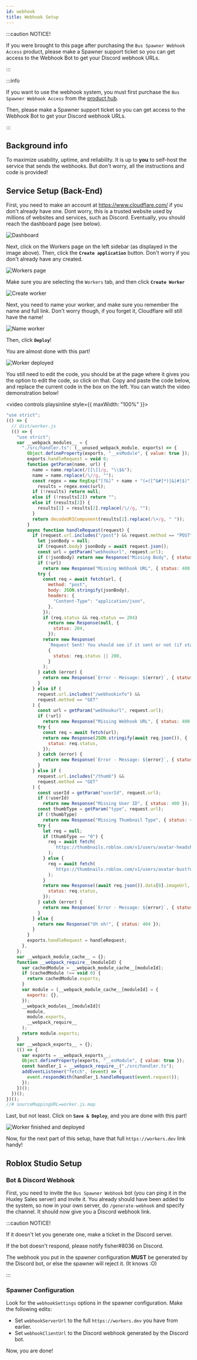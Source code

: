 ```yaml
---
id: webhook
title: Webhook Setup
---
```


:::caution NOTICE!

If you were brought to this page after purchasing the `Bus Spawner Webhook Access` product, please make a Spawner support ticket so you can get access to the Webhook Bot to get your Discord webhook URLs.

:::

:::info

If you want to use the webhook system, you must first purchase the `Bus Spawner Webhook Access` from the [product hub](https://www.roblox.com/games/refer?PlaceId=11746877837&PageType=GroupDetail&LocalTimestamp={localTimestamp}).

Then, please make a Spawner support ticket so you can get access to the Webhook Bot to get your Discord webhook URLs.

:::

## Background info

To maximize usability, uptime, and reliability. It is up to **you** to self-host the service that sends the webhooks. But don't worry, all the instructions and code is provided!

## Service Setup (Back-End)

First, you need to make an account at https://www.cloudflare.com/ if you don't already have one. Dont worry, this is a trusted website used by millions of websites and services, such as Discord. Eventually, you should reach the dashboard page (see below).

![Dashboard](/img/docs/spawner/webhook/dashboard.png)

Next, click on the Workers page on the left sidebar (as displayed in the image above). Then, click the **`Create application`** button. Don't worry if you don't already have any created.

![Workers page](/img/docs/spawner/webhook/workersdashboard.png)

Make sure you are selecting the `Workers` tab, and then click **`Create Worker`**

![Create worker](/img/docs/spawner/webhook/createworker.png)

Next, you need to name your worker, and make sure you remember the name and full link. Don't worry though, if you forget it, Cloudflare will still have the name!

![Name worker](/img/docs/spawner/webhook/deployworker.png)

Then, click **`Deploy`**!

You are almost done with this part!

![Worker deployed](/img/docs/spawner/webhook/workerdeployed.png)

You still need to edit the code, you should be at the page where it gives you the option to edit the code, so click on that. Copy and paste the code below, and replace the current code in the box on the left. You can watch the video demonstration below!

<video controls playsinline style={{ maxWidth: "100%" }}>
  <source src="/video/docs/spawner/webhook/code.mp4" type="video/mp4" />
</video>

```js showLineNumbers title="worker.js"
"use strict";
(() => {
  // dist/worker.js
  (() => {
    "use strict";
    var __webpack_modules__ = {
      "./src/handler.ts": (__unused_webpack_module, exports) => {
        Object.defineProperty(exports, "__esModule", { value: true });
        exports.handleRequest = void 0;
        function getParam(name, url) {
          name = name.replace(/[[\]]/g, "\\$&");
          name = name.replace(/\//g, "");
          const regex = new RegExp("[?&]" + name + "(=([^&#]*)|&|#|$)"),
            results = regex.exec(url);
          if (!results) return null;
          else if (!results[2]) return "";
          else if (results[2]) {
            results[2] = results[2].replace(/\//g, "");
          }
          return decodeURIComponent(results[2].replace(/\+/g, " "));
        }
        async function handleRequest(request) {
          if (request.url.includes("/post") && request.method == "POST") {
            let jsonBody = null;
            if (request.body) jsonBody = await request.json();
            const url = getParam("webhookurl", request.url);
            if (!jsonBody) return new Response("Missing Body", { status: 400 });
            if (!url)
              return new Response("Missing Webhook URL", { status: 400 });
            try {
              const req = await fetch(url, {
                method: "post",
                body: JSON.stringify(jsonBody),
                headers: {
                  "Content-Type": "application/json",
                },
              });
              if (req.status && req.status == 204)
                return new Response(null, {
                  status: 204,
                });
              return new Response(
                `Request Sent! You should see if it sent or not (if status code is not in the 200 range then something went wrong)`,
                {
                  status: req.status || 200,
                }
              );
            } catch (error) {
              return new Response(`Error - Message: ${error}`, { status: 500 });
            }
          } else if (
            request.url.includes("/webhookinfo") &&
            request.method == "GET"
          ) {
            const url = getParam("webhookurl", request.url);
            if (!url)
              return new Response("Missing Webhook URL", { status: 400 });
            try {
              const req = await fetch(url);
              return new Response(JSON.stringify(await req.json()), {
                status: req.status,
              });
            } catch (error) {
              return new Response(`Error - Message: ${error}`, { status: 500 });
            }
          } else if (
            request.url.includes("/thumb") &&
            request.method == "GET"
          ) {
            const userId = getParam("userId", request.url);
            if (!userId)
              return new Response("Missing User ID", { status: 400 });
            const thumbType = getParam("type", request.url);
            if (!thumbType)
              return new Response("Missing Thumbnail Type", { status: 400 });
            try {
              let req = null;
              if (thumbType == "0") {
                req = await fetch(
                  `https://thumbnails.roblox.com/v1/users/avatar-headshot?userIds=${userId}&size=420x420&format=Png&isCircular=false`
                );
              } else {
                req = await fetch(
                  `https://thumbnails.roblox.com/v1/users/avatar-bust?userIds=${userId}&size=420x420&format=Png&isCircular=false`
                );
              }
              return new Response((await req.json()).data[0].imageUrl, {
                status: req.status,
              });
            } catch (error) {
              return new Response(`Error - Message: ${error}`, { status: 500 });
            }
          } else {
            return new Response("Uh oh!", { status: 404 });
          }
        }
        exports.handleRequest = handleRequest;
      },
    };
    var __webpack_module_cache__ = {};
    function __webpack_require__(moduleId) {
      var cachedModule = __webpack_module_cache__[moduleId];
      if (cachedModule !== void 0) {
        return cachedModule.exports;
      }
      var module = (__webpack_module_cache__[moduleId] = {
        exports: {},
      });
      __webpack_modules__[moduleId](
        module,
        module.exports,
        __webpack_require__
      );
      return module.exports;
    }
    var __webpack_exports__ = {};
    (() => {
      var exports = __webpack_exports__;
      Object.defineProperty(exports, "__esModule", { value: true });
      const handler_1 = __webpack_require__("./src/handler.ts");
      addEventListener("fetch", (event) => {
        event.respondWith(handler_1.handleRequest(event.request));
      });
    })();
  })();
})();
//# sourceMappingURL=worker.js.map
```

Last, but not least. Click on **`Save & Deploy`**, and you are done with this part!

![Worker finished and deployed](/img/docs/spawner/webhook/saveanddeploy.png)

Now, for the next part of this setup, have that full `https://workers.dev` link handy!

## Roblox Studio Setup

### Bot & Discord Webhook

First, you need to invite the `Bus Spawner Webhook` bot (you can ping it in the Huxley Sales server) and invite it. You already should have been added to the system, so now in your own server, do `/generate-webhook` and specify the channel. It should now give you a Discord webhook link.

:::caution NOTICE!

If it doesn't let you generate one, make a ticket in the Discord server.

If the bot doesn't respond, please notify fisher#8036 on Discord.

The webhook you put in the spawner configuration **MUST** be generated by the Discord bot, or else the spawner will reject it. (It knows :O)

:::

### Spawner Configuration

Look for the `webhookSettings` options in the spawner configuration. Make the following edits:

- Set `webhookServerUrl` to the full `https://workers.dev` you have from earlier.
- Set `webhookClientUrl` to the Discord webhook generated by the Discord bot.

Now, you are done!
